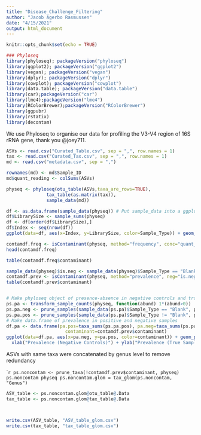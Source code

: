 ```yaml
---
title: "Disease_Challenge_Filtering"
author: "Jacob Agerbo Rasmussen"
date: "4/15/2021"
output: html_document
---
```


```r
knitr::opts_chunk$set(echo = TRUE)
```
```r
### Phyloseq
library(phyloseq); packageVersion("phyloseq")
library(ggplot2); packageVersion("ggplot2")
library(vegan); packageVersion("vegan")
library(dplyr); packageVersion("dplyr")
library(cowplot); packageVersion("cowplot")
library(data.table); packageVersion("data.table")
library(car);packageVersion("car")
library(lme4);packageVersion("lme4")
library(RColorBrewer);packageVersion("RColorBrewer")
library(ggpubr)
library(rstatix)
library(decontam)
```
We use Phyloseq to organise our data for profiling the V3-V4 region of 16S rRNA gene, thank you @joey711.
```r
ASVs <- read.csv("Curated_Table.csv", sep = ",", row.names = 1)
tax <- read.csv("Curated_Tax.csv", sep = ",", row.names = 1)
md <- read.csv("metadata.csv", sep = ",")

rownames(md) <- md$Sample_ID
md$quant_reading <- colSums(ASVs)

physeq <- phyloseq(otu_table(ASVs,taxa_are_rows=TRUE),
               tax_table(as.matrix(tax)),
               sample_data(md))
```

```r
df <- as.data.frame(sample_data(physeq)) # Put sample_data into a ggplot-friendly data.frame
df$LibrarySize <- sample_sums(physeq)
df <- df[order(df$LibrarySize),]
df$Index <- seq(nrow(df))
ggplot(data=df, aes(x=Index, y=LibrarySize, color=Sample_Type)) + geom_point()
```
```r
contamdf.freq <- isContaminant(physeq, method="frequency", conc="quant_reading")
head(contamdf.freq)

table(contamdf.freq$contaminant)

sample_data(physeq)$is.neg <- sample_data(physeq)$Sample_Type == "Blank"
contamdf.prev <- isContaminant(physeq, method="prevalence", neg="is.neg", threshold=0.1)
table(contamdf.prev$contaminant)


# Make phyloseq object of presence-absence in negative controls and true samples
ps.pa <- transform_sample_counts(physeq, function(abund) 1*(abund>0))
ps.pa.neg <- prune_samples(sample_data(ps.pa)$Sample_Type == "Blank", ps.pa)
ps.pa.pos <- prune_samples(sample_data(ps.pa)$Sample_Type != "Blank", ps.pa)
# Make data.frame of prevalence in positive and negative samples
df.pa <- data.frame(pa.pos=taxa_sums(ps.pa.pos), pa.neg=taxa_sums(ps.pa.neg),
                      contaminant=contamdf.prev$contaminant)
ggplot(data=df.pa, aes(x=pa.neg, y=pa.pos, color=contaminant)) + geom_point() +
  xlab("Prevalence (Negative Controls)") + ylab("Prevalence (True Samples)")
```

ASVs with same taxa were concatenated by genus level to remove redundancy

````r
ps.noncontam <- prune_taxa(!contamdf.prev$contaminant, physeq)
ps.noncontam
physeq
ps.noncontam.glom = tax_glom(ps.noncontam, "Genus")
```

```r
ASV_table <- ps.noncontam.glom@otu_table@.Data
tax_table <- ps.noncontam.glom@tax_table@.Data



write.csv(ASV_table, "ASV_table_glom.csv")
write.csv(tax_table, "tax_table_glom.csv")
```
